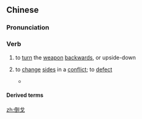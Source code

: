 ==Chinese==
{{zh-forms}}

===Pronunciation===
{{zh-pron
|m=dǎogē,dàogē,dǎogé,1nb=standard,2nb=common variant,3nb=Taiwan variant
|cat=v
}}

===Verb===
{{zh-verb}}

# {{lb|zh|literally}} to [[turn]] the [[weapon]] [[backwards]], or upside-down
# {{lb|zh|figuratively}} to [[change]] [[side]]s in a [[conflict]]; to [[defect]]
#* {{zh-x|前徒.倒戈，攻 於 後 以 北，血.流.漂{piāo}.杵。|The soldiers in the front '''turned backwards''' and attacked the ones at the back. The troop retreated with the blood deep enough to float a pestle.|CL|ref=Shujing}}

====Derived terms====
{{zh-der|前徒倒戈|解甲倒戈|倒戈卸甲}}

[[zh:倒戈]]